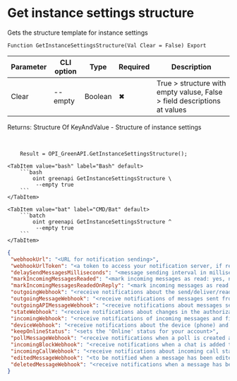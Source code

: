 ﻿---
sidebar_position: 13
description: Get instance settings structure and other functions to work with Green API in the Open Integration Package, a free open-source integration library for 1C:Enterprise 8, OneScript and CLI
keywords: [1C, 1С, 1С:Enterprise, 1С:Enterprise 8.3, API, Integration, Services, Exchange, OneScript, CLI, Green API]
---


# Get instance settings structure
 Gets the structure template for instance settings



`Function GetInstanceSettingsStructure(Val Clear = False) Export`

  | Parameter | CLI option | Type | Required | Description |
  |-|-|-|-|-|
  | Clear | --empty | Boolean | &#x2716; | True > structure with empty valuse, False > field descriptions at values |

  
  Returns:  Structure Of KeyAndValue - Structure of instance settings

<br/>



```bsl title="1C:Enterprise/OneScript code example"
    Result = OPI_GreenAPI.GetInstanceSettingsStructure();
```
 

 <Tabs>
  
    <TabItem value="bash" label="Bash" default>
        ```bash
            oint greenapi GetInstanceSettingsStructure \
             --empty true
        ```
    </TabItem>
  
    <TabItem value="bat" label="CMD/Bat" default>
        ```batch
            oint greenapi GetInstanceSettingsStructure ^
             --empty true
        ```
    </TabItem>
</Tabs>


```json title="Result"
{
 "webhookUrl": "<URL for notification sending>",
 "webhookUrlToken": "<a token to access your notification server, if required>",
 "delaySendMessagesMilliseconds": "<message sending interval in milliseconds>",
 "markIncomingMessagesReaded": "<mark incoming messages as read: yes, no>",
 "markIncomingMessagesReadedOnReply": "<mark incoming messages as read when sending a message to chat: yes, no>",
 "outgoingWebhook": "<receive notifications about the send/deliver/read status of outgoing messages: yes, no>",
 "outgoingMessageWebhook": "<receive notifications of messages sent from phone: yes, no>",
 "outgoingAPIMessageWebhook": "<receive notifications about messages sent via API: yes, no>",
 "stateWebhook": "<receive notifications about changes in the authorization state of the instance: yes, no>",
 "incomingWebhook": "<receive notifications of incoming messages and files: yes, no>",
 "deviceWebhook": "<receive notifications about the device (phone) and battery level: yes, no>",
 "keepOnlineStatus": "<sets the 'Online' status for your account>",
 "pollMessageWebhook": "<receive notifications when a poll is created and voted on: yes, no>",
 "incomingBlockWebhook": "<receive notifications when a chat is added to the blocked contacts list: yes, no>",
 "incomingCallWebhook": "<receive notifications about incoming call statuses: yes, no>",
 "editedMessageWebhook": "<to be notified when a message has been edited: yes, no>",
 "deletedMessageWebhook": "<receive notifications when a message has been deleted: yes, no>"
}
```
